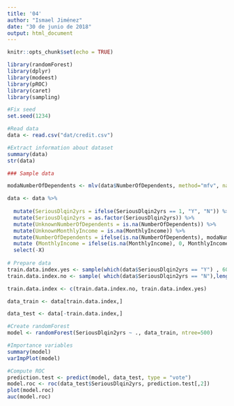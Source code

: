 ```yaml
---
title: '04'
author: "Ismael Jiménez"
date: "30 de junio de 2018"
output: html_document
---
```


```r
knitr::opts_chunk$set(echo = TRUE)
```


```r

library(randomForest)
library(dplyr)
library(modeest)
library(pROC)
library(caret)
library(sampling)

#Fix seed
set.seed(1234)

#Read data
data <- read.csv("dat/credit.csv")

#Extract information about dataset
summary(data)
str(data)

### Sample data

modaNumberOfDependents <- mlv(data$NumberOfDependents, method="mfv", na.rm = TRUE)$M

data <- data %>%
  
  mutate(SeriousDlqin2yrs = ifelse(SeriousDlqin2yrs == 1, "Y", "N")) %>%
  mutate(SeriousDlqin2yrs = as.factor(SeriousDlqin2yrs)) %>%
  mutate(UnknownNumberOfDependents = is.na(NumberOfDependents)) %>%
  mutate(UnknownMonthlyIncome = is.na(MonthlyIncome)) %>%
  mutate(NumberOfDependents = ifelse(is.na(NumberOfDependents), modaNumberOfDependents, NumberOfDependents)) %>%
  mutate (MonthlyIncome = ifelse(is.na(MonthlyIncome), 0, MonthlyIncome)) %>%
  select(-X)
  
# Prepare data
train.data.index.yes <- sample(which(data$SeriousDlqin2yrs == "Y") , 6000)
train.data.index.no <- sample( which(data$SeriousDlqin2yrs == "N"),length(train.data.index.yes))

train.data.index <- c(train.data.index.no, train.data.index.yes) 

data_train <- data[train.data.index,]

data_test <- data[-train.data.index,]

#Create randomForest
model <- randomForest(SeriousDlqin2yrs ~ ., data_train, ntree=500)

#Importance variables
summary(model)
varImpPlot(model)

#Compute ROC
prediction.test <- predict(model, data_test, type = "vote")
model.roc <- roc(data_test$SeriousDlqin2yrs, prediction.test[,2])
plot(model.roc)
auc(model.roc)
```